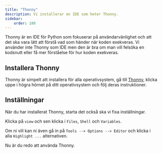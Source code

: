 ```yaml
---
title: "Thonny" 
description: Vi installerar en IDE som heter Thonny.
sidebar:
    order: 180
---
```



Thonny är en IDE för Python som fokuserar på användarvänlighet och att det ska vara lätt att förstå vad som händer när koden exekveras. Vi använder inte Thonny som IDE men den är bra om man vill felsöka en kodsnutt eller få mer förståelse för hur koden exekveras.



## Installera Thonny

Thonny är simpelt att installera för alla operativsystem, gå till [Thonny](https://thonny.org/), klicka uppe i högra hörnet på ditt operativsystem och följ deras instruktioner.

## Inställningar

När du har installerat Thonny, starta det också ska vi fixa inställningar.

Klicka på `view` och sen klicka i `Files`, `Shell` och `Variables`.

Om ni vill kan ni även gå in på `Tools --> Options --> Editor` och klicka i alla `Highlight ...` alternativen.

Nu är du redo att använda Thonny.

<YouTube
    id="01X9Txqbs2s"
    caption="En snabb introduction till Thonny."
/>
